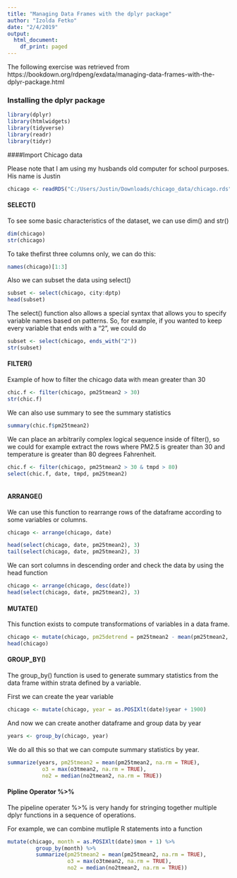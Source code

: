 ```yaml
---
title: "Managing Data Frames with the dplyr package"
author: "Izolda Fetko"
date: "2/4/2019"
output:
  html_document:
    df_print: paged
---
```


The following exercise was retrieved from https://bookdown.org/rdpeng/exdata/managing-data-frames-with-the-dplyr-package.html


### Installing the dplyr package


```r
library(dplyr)
library(htmlwidgets)
library(tidyverse)
library(readr)
library(tidyr)

```

####Import Chicago data

Please note that I am using my husbands old computer for school purposes. His name is Justin

```r
chicago <- readRDS("C:/Users/Justin/Downloads/chicago_data/chicago.rds")
```

#### SELECT()

To see some basic characteristics of the dataset, we can use dim() and str()

```r

dim(chicago)
str(chicago)
```

To take thefirst three columns only, we can do this:

```r
names(chicago)[1:3]
```

Also we can subset the data using select()

```r
subset <- select(chicago, city:dptp)
head(subset)
```

The select() function also allows a special syntax that allows you to specify variable names based on patterns. So, for example, if you wanted to keep every variable that ends with a "2", we could do

```r
subset <- select(chicago, ends_with("2"))
str(subset)
```

#### FILTER()

Example of how to filter the chicago data with mean greater than 30

```r
chic.f <- filter(chicago, pm25tmean2 > 30)
str(chic.f)
```

We can also use summary to see the summary statistics

```r
summary(chic.f$pm25tmean2)
```

We can place an arbitrarily complex logical sequence inside of filter(), so we could for example extract the rows where PM2.5 is greater than 30 and temperature is greater than 80 degrees Fahrenheit.

```r
chic.f <- filter(chicago, pm25tmean2 > 30 & tmpd > 80)
select(chic.f, date, tmpd, pm25tmean2)
   
```

#### ARRANGE()

We can use this function to rearrange rows of the dataframe according to some variables or columns.

```r

chicago <- arrange(chicago, date)

head(select(chicago, date, pm25tmean2), 3)
tail(select(chicago, date, pm25tmean2), 3)

```

We can sort columns in descending order and check the data by using the head function

```r

chicago <- arrange(chicago, desc(date))
head(select(chicago, date, pm25tmean2), 3)
```

#### MUTATE()

This function exists to compute transformations of variables in a data frame.

```r
chicago <- mutate(chicago, pm25detrend = pm25tmean2 - mean(pm25tmean2, na.rm = TRUE))
head(chicago)
```

#### GROUP_BY()
The group_by() function is used to generate summary statistics from the data frame within strata defined by a variable.

First we can create the year variable

```r
chicago <- mutate(chicago, year = as.POSIXlt(date)$year + 1900)
```

And now we can create another dataframe  and group data by year

```r
years <- group_by(chicago, year)
```

We do all this so that we can compute summary statistics by year.

```r
summarize(years, pm25tmean2 = mean(pm25tmean2, na.rm = TRUE), 
           o3 = max(o3tmean2, na.rm = TRUE), 
           no2 = median(no2tmean2, na.rm = TRUE))
```

#### Pipline Operator %>%

The pipeline operater %>% is very handy for stringing together multiple dplyr functions in a sequence of operations.

For example, we can combine mutliple R statements into a function

```r
mutate(chicago, month = as.POSIXlt(date)$mon + 1) %>% 
         group_by(month) %>% 
         summarize(pm25tmean2 = mean(pm25tmean2, na.rm = TRUE), 
                   o3 = max(o3tmean2, na.rm = TRUE), 
                   no2 = median(no2tmean2, na.rm = TRUE))
```